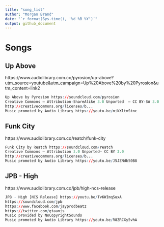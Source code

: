 ```yaml
---
title: "song_list"
author: "Morgan Brand"
date: "`r format(Sys.time(), '%d %B %Y')`"
output: github_document
---
```

# Songs 

## Up Above
https://www.audiolibrary.com.co/pyrosion/up-above?utm_source=youtube&utm_campaign=Up%20Above%20by%20Pyrosion&utm_content=link2
```r
Up Above by Pyrosion https://soundcloud.com/pyrosion
Creative Commons — Attribution-ShareAlike 3.0 Unported  — CC BY-SA 3.0 
http://creativecommons.org/licenses/b...
Music promoted by Audio Library https://youtu.be/mikXltmStnc
```

## Funk City
https://www.audiolibrary.com.co/reatch/funk-city
```r
Funk City by Reatch https://soundcloud.com/reatch
Creative Commons — Attribution 3.0 Unported— CC BY 3.0 
http://creativecommons.org/licenses/b...
Music promoted by Audio Library https://youtu.be/J5JZNdb50B8
```

## JPB - High
https://www.audiolibrary.com.co/jpb/high-ncs-release
```r
JPB - High [NCS Release] https://youtu.be/Tv6WImqSuxA
https://soundcloud.com/jpb
https://www.facebook.com/jayprodbeatz
https://twitter.com/gtaanis
Music provided by NoCopyrightSounds 
Music promoted by Audio Library https://youtu.be/R8ZRCXy5vhA
```


